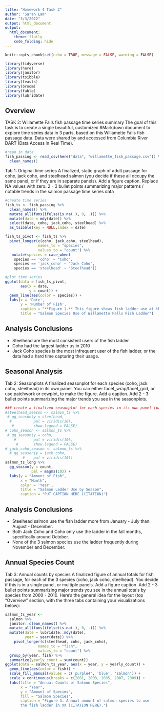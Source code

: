 ```yaml
---
title: "Homework 4 Task 2"
author: "Sarah Lam"
date: "3/3/2022"
output: html_document
output: 
  html_document:
    theme: flatly
    code_folding: hide
---
```


```r
knitr::opts_chunk$set(echo = TRUE, message = FALSE, warning = FALSE)

library(tidyverse)
library(here)
library(janitor)
library(tsibble)
library(feasts)
library(broom)
library(fable)
library(lubridate)
```
## Overview 

TASK 2: Willamette Falls fish passage time series summary
The goal of this task is to create a single beautiful, customized RMarkdown document to explore time series data in 3 parts, based on this Willamette Falls fish passage data.
Data were shared by and accessed from Columbia River DART (Data Access in Real Time).

```r
#read in data
fish_passing <- read_csv(here("data", "willamette_fish_passage.csv")) %>% 
  clean_names()
```

Tab 1: Original time series
A finalized, static graph of adult passage for coho, jack coho, and steelhead salmon (you decide if these all occupy the same panel, or if they are in separate panels). Add a figure caption. Replace NA values with zero. 
2 - 3 bullet points summarizing major patterns / notable trends in the salmon passage time series data
```r
#create time series
fish_ts <- fish_passing %>% 
  clean_names() %>% 
  mutate_all(funs(ifelse(is.na(.), 0, .))) %>% 
  mutate(date = mdy(date)) %>% 
  select(date, coho, jack_coho, steelhead) %>% 
  as_tsibble(key = NULL,index = date)

fish_ts_pivot <- fish_ts %>% 
  pivot_longer(c(coho, jack_coho, steelhead),
               names_to = "species",
               values_to = "count") %>% 
   mutate(species = case_when(
    species == 'coho' ~ "Coho",
    species == 'jack_coho' ~ "Jack Coho",
    species == 'steelhead' ~ "Steelhead"))
```

```r
#plot time series 
ggplot(data = fish_ts_pivot,
       aes(x = date,
           y = count)) +
  geom_line(aes(color = species)) +
  labs(x = 'Date',
       y = 'Number of Fish',
       caption = "**Figure 1.** This figure shows fish ladder use at the Willanette Falls ladder by Coho, Jack Coho, and Steelhead as counts by month between 2001 and 2010.",
       title = "Salmon Species Use of Willamette Falls Fish Ladder")
```

## Analysis Conclusions
  - Steelhead are the most consistent users of the fish ladder
  - Coho had the largest ladder us in 2010
  - Jack Coho species is the most infrequent user of the fish ladder, or the data had a hard time capturing their usage.


## Seasonal Analysis
Tab 2: Seasonplots
A finalized seasonplot for each species (coho, jack coho, steelhead) in its own panel. You can either facet_wrap/facet_grid, or use patchwork or cowplot, to make the figure. Add a caption.
Add 2 - 3 bullet points summarizing the major trends you see in the seasonplots.
```r
### create a finalized seasonplot for each species in its own panel (patchwork)
#steelhead_season <- salmon_ts %>% 
 # gg_season(y = steelhead,
  #          pal = viridis(10),
   #         show.legend = FALSE)
# coho_season <- salmon_ts %>% 
 # gg_season(y = coho,
    #        pal = viridis(10),
     #       show.legend = FALSE)
# jack_coho_season <- salmon_ts %>% 
  # gg_season(y = jack_coho,
        #    pal = viridis(10)) 
salmon_ts_long %>% 
  gg_season(y = count,
            pal = magma(10)) +
  labs(y = "Amount of Fish",
       x = "Month",
       color = 'Year',
       title = "Salmon Ladder Use by Season",
       caption = "PUT CAPTION HERE (CITATION)")
```

## Analysis Conclusions
  - Steelhead salmon use the fish ladder more from January - July than August - December.
  - Both Jack Coho and Coho only use the ladder in the fall months, specifically around October.
  - None of the 3 salmon species use the ladder frequently during November and December. 

## Annual Species Count
Tab 3: Annual counts by species
A finalized figure of annual totals for fish passage, for each of the 3 species (coho, jack coho, steelhead). You decide if this is in a single panel, or multiple panels. Add a figure caption. 
Add 2 - 3 bullet points summarizing major trends you see in the annual totals by species from 2000 - 2010.
Here’s the general idea for the layout (top “Overview” section, with the three tabs containing your visualizations below): 
```r
salmon_ts_year <- 
  salmon %>% 
  janitor::clean_names() %>% 
  mutate_all(funs(ifelse(is.na(.), 0, .))) %>% 
  mutate(date = lubridate::mdy(date),
         year = year(date)) %>% 
    pivot_longer(c(steelhead, coho, jack_coho),
               names_to = "fish",
               values_to = "count") %>% 
  group_by(year, fish) %>% 
  summarize(yearly_count = sum(count))
ggplot(data = salmon_ts_year, aes(x = year, y = yearly_count)) +
  geom_line(aes(color = fish)) +
  scale_fill_manual(values = c('purple4', 'blue', 'salmon')) +
  scale_x_continuous(breaks = c(2001, 2003, 2005, 2007, 2009)) +
  labs(title = "Annual Counts of Salmon Species",
       x = "Year",
       y = "Amount of Species",
       fill = "Salmon Species",
       caption = "Figure 3. Annual amount of salmon species to use 
       the fish ladder in XX (CITATION HERE).")
```
 



